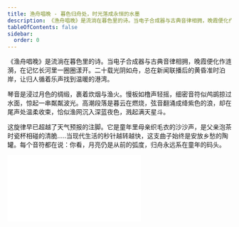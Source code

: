 ```yaml
---
title: 渔舟唱晚 - 暮色归舟处，时光落成永恒的水墨
description: 《渔舟唱晚》是流淌在暮色里的诗。当电子合成器与古典音律相拥，晚霞便化作涟漪，在记忆长河里一圈圈漾开。二十载光阴如舟，总在新闻联播后的黄昏准时泊岸，让归人循着乐声找到温暖的港湾。
tableOfContents: false
sidebar:
  order: 0
---
```


《渔舟唱晚》是流淌在暮色里的诗。当电子合成器与古典音律相拥，晚霞便化作涟漪，在记忆长河里一圈圈漾开。二十载光阴如舟，总在新闻联播后的黄昏准时泊岸，让归人循着乐声找到温暖的港湾。

琴音是浸过月色的绸缎，裹着炊烟与渔火。慢板如橹声轻摇，细密音符似鸬鹚掠过水面，惊起一串粼粼波光。高潮段落是暮云在燃烧，弦音翻涌成绛紫色的浪，却在尾声处温柔收束，恰似渔网沉入深蓝夜色，溅起满天星斗。

这旋律早已超越了天气预报的注脚。它是童年里母亲织毛衣的沙沙声，是父亲泡茶时瓷杯相碰的清脆.....当现代生活的秒针越转越快，这支曲子始终是安放乡愁的陶罐。每个音符都在说：你看，月亮仍是从前的弧度，归舟永远系在童年的码头。

<iframe class="bili-video" src="//player.bilibili.com/player.html?isOutside=true&aid=114229336084615&bvid=BV14tZNYGEFP&cid=29083894541&p=1" scrolling="no" border="0" frameborder="no" framespacing="0" allowfullscreen="true"></iframe>